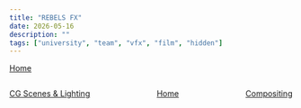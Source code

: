 ```yaml
---
title: "REBELS FX"
date: 2026-05-16
description: ""
tags: ["university", "team", "vfx", "film", "hidden"]
---
```


[Home](/blog/rebels)

<div style="display: flex; flex-direction: row; align-items:center; justify-content:space-between;">

[CG Scenes & Lighting](/blog/rebels/postproduction/cg)

[Home](/blog/rebels)  

[Compositing](/blog/rebels/postproduction/comp)

</div>